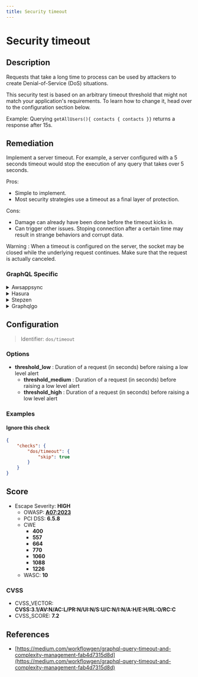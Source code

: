```yaml
---
title: Security timeout
---
```


# Security timeout

## Description

Requests that take a long time to process can be used by attackers to create Denial-of-Service (DoS) situations.

This security test is based on an arbitrary timeout threshold that might not match your application's requirements. To learn how to change it, head over to the configuration section below.

Example: Querying `getAllUsers(){ contacts { contacts }}` returns a response after 15s.


## Remediation

Implement a server timeout. For example, a server configured with a 5 seconds timeout would stop the execution of any query that takes over 5 seconds.

Pros:
 - Simple to implement.
 - Most security strategies use a timeout as a final layer of protection.

Cons:
 - Damage can already have been done before the timeout kicks in.
 - Can trigger other issues. Stoping connection after a certain time may result in strange behaviors and corrupt data.

Warning :
  When a timeout is configured on the server, the socket may be closed while the underlying request continues. Make sure that the request is actually canceled.



### GraphQL Specific

<details>
    <summary>Awsappsync</summary>

AWS AppSync enforces a timeout of 30s on each request by default.

If your API sits behind an [API Gateway](https://docs.aws.amazon.com/apigateway/latest/developerguide/welcome.html), you can configure a different (but lower than the hard 30s limit) timeout in the AWS API Gateway console by following this path:

AWS API Gateway console > {Your App} > Resources > Integration Request > "Use default timeout".


</details>

<details>
    <summary>Hasura</summary>

Hasura allows you to set a custom query timeout.

To do so:
- Go to Project Console > Security Settings > API Limits.
- Click on "Global".
- Set a timeout (e.g., 10s).


</details>

<details>
    <summary>Stepzen</summary>

There is no known remediation for StepZen.


</details>

<details>
    <summary>Graphqlgo</summary>

Implement a server timeout by following this guide:

[The complete guide to Go net/http timeouts - Cloudfare blog](https://blog.cloudflare.com/the-complete-guide-to-golang-net-http-timeouts/)


</details>


## Configuration

> Identifier: `dos/timeout`

### Options

- **threshold_low** : Duration of a request (in seconds) before raising a low level alert
  - **threshold_medium** : Duration of a request (in seconds) before raising a low level alert
  - **threshold_high** : Duration of a request (in seconds) before raising a low level alert
  



### Examples



#### Ignore this check

```json
{
    "checks": {
        "dos/timeout": {
            "skip": true
        }
    }
}
```




## Score

- Escape Severity: **<span className="high-severity">HIGH</span>**
  - OWASP: **[A07:2023](https://github.com/OWASP/API-Security/blob/master/editions/2023/en/0xa7-security-misconfiguration.md)**
  - PCI DSS: **6.5.8**
  - CWE
    - **400**
    - **557**
    - **664**
    - **770**
    - **1060**
    - **1088**
    - **1226**
  - WASC: **10**
  
  

### CVSS

- CVSS_VECTOR: **CVSS:3.1/AV:N/AC:L/PR:N/UI:N/S:U/C:N/I:N/A:H/E:H/RL:O/RC:C**
- CVSS_SCORE: **7.2**

## References

- [https://medium.com/workflowgen/graphql-query-timeout-and-complexity-management-fab4d7315d8d](https://medium.com/workflowgen/graphql-query-timeout-and-complexity-management-fab4d7315d8d)
  